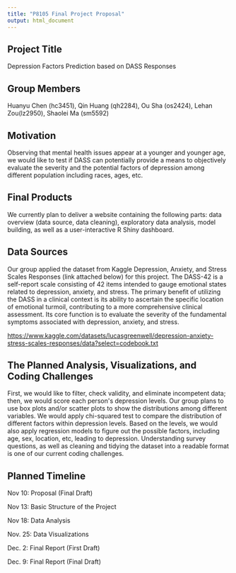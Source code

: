 ```yaml
---
title: "P8105 Final Project Proposal"
output: html_document
---
```


## **Project Title**

Depression Factors Prediction based on DASS Responses

## **Group Members**

Huanyu Chen (hc3451), Qin Huang (qh2284), Ou Sha (os2424), Lehan Zou(lz2950), Shaolei Ma (sm5592)

## **Motivation**

Observing that mental health issues appear at a younger and younger age, we would like to test if DASS can potentially provide a means to objectively evaluate the severity and the potential factors of depression among different population including races, ages, etc.

## **Final Products**

We currently plan to deliver a website containing the following parts: data overview (data source, data cleaning), exploratory data analysis, model building, as well as a user-interactive R Shiny dashboard.

## **Data Sources**

Our group applied the dataset from Kaggle Depression, Anxiety, and Stress Scales Responses (link attached below) for this project. The DASS-42 is a self-report scale consisting of 42 items intended to gauge emotional states related to depression, anxiety, and stress. The primary benefit of utilizing the DASS in a clinical context is its ability to ascertain the specific location of emotional turmoil, contributing to a more comprehensive clinical assessment. Its core function is to evaluate the severity of the fundamental symptoms associated with depression, anxiety, and stress.

<https://www.kaggle.com/datasets/lucasgreenwell/depression-anxiety-stress-scales-responses/data?select=codebook.txt>

##  **The Planned Analysis, Visualizations, and Coding Challenges**

First, we would like to filter, check validity, and eliminate incompetent data; then, we would score each person\'s depression levels. Our group plans to use box plots and/or scatter plots to show the distributions among different variables. We would apply chi-squared test to compare the distribution of different factors within depression levels. Based on the levels, we would also apply regression models to figure out the possible factors, including age, sex, location, etc, leading to depression. Understanding survey questions, as well as cleaning and tidying the dataset into a readable format is one of our current coding challenges.

## **Planned Timeline**

Nov 10: Proposal (Final Draft)

Nov 13: Basic Structure of the Project

Nov 18: Data Analysis

Nov. 25: Data Visualizations

Dec. 2: Final Report (First Draft)

Dec. 9: Final Report (Final Draft)
